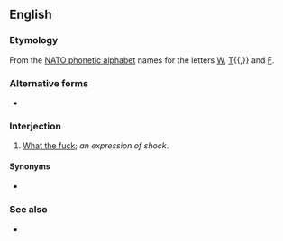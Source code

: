 ==English==
{{wikipedia|dab=whiskey tango foxtrot}}

===Etymology===
From the [[w:NATO phonetic alphabet|NATO phonetic alphabet]] names for the letters [[W]], [[T]]{{,}} and [[F]].

===Alternative forms===
* {{l|en|whisky tango foxtrot}}

===Interjection===
{{en-interj}}

# {{lb|en|euphemistic}} [[what the fuck|What the fuck]]; ''an expression of shock''.

====Synonyms====
* {{l|en|WTF}}

===See also===
* {{l|en|foxtrot oscar}}